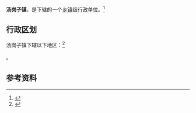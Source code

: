 {{中国乡级行政区|21/03/11/108/000}}

'''汤岗子镇'''，是{{PRC admin/fullname|21/03/11/108/000|3}}下辖的一个[[乡镇|乡镇]]级行政单位。<ref>{{PRC admin/ref sgc|{{PRC admin/parent|21/03/11/108/000}}}}</ref>

== 行政区划 ==

汤岗子镇下辖以下地区：<ref>{{PRC admin/ref sgc|21/03/11/108/000}}</ref>

{{PRC admin/children|21/03/11/108/000}}。

== 参考资料 ==

{{reflist}}

{{行政区划小作品}}
{{PRC admin/navcat|21/03/11/108/000}}